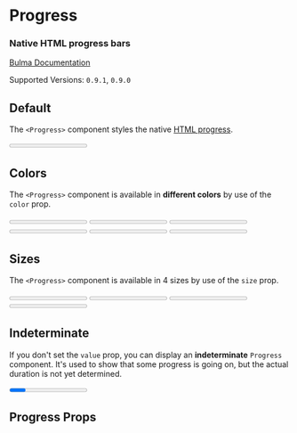 

<Meta title="Elements/Progress" component={Progress} />

# Progress

### Native HTML **progress** bars

[Bulma Documentation](https://bulma.io/documentation/elements/progress/)

Supported Versions: `0.9.1`, `0.9.0`

## Default

The `<Progress>` component styles the native [HTML progress](https://developer.mozilla.org/en-US/docs/Web/HTML/Element/progress).

<Canvas>
  <Story name="Default">
    <Progress value={15} max={100}>15%</Progress>
  </Story>
</Canvas>

## Colors

The `<Progress>` component is available in **different colors** by use of the `color` prop.

<Canvas>
  <Story name="Colors">
    <React.Fragment>
      <Progress color="primary" value={15} max={100}>15%</Progress>
      <Progress color="link" value={30} max={100}>30%</Progress>
      <Progress color="info" value={45} max={100}>45%</Progress>
      <Progress color="success" value={60} max={100}>60%</Progress>
      <Progress color="warning" value={75} max={100}>75%</Progress>
      <Progress color="danger" value={90} max={100}>90%</Progress>
    </React.Fragment>
  </Story>
</Canvas>

## Sizes

The `<Progress>` component is available in 4 sizes by use of the `size` prop.

<Canvas>
  <Story name="Sizes">
    <React.Fragment>
      <Progress size="small" value={20} max={100}>20%</Progress>
      <Progress value={40} max={100}>40%</Progress>
      <Progress size="medium" value={60} max={100}>60%</Progress>
      <Progress size="large" value={80} max={100}>80%</Progress>
    </React.Fragment>
  </Story>
</Canvas>

## Indeterminate

If you don't set the `value` prop, you can display an **indeterminate** `Progress` component. It's used to show that some progress is going on, but the actual duration is not yet determined.

<Canvas>
  <Story name="Indeterminate">
    <Progress max={100}>15%</Progress>
  </Story>
</Canvas>

## Progress Props

<ArgsTable of={Progress} />
